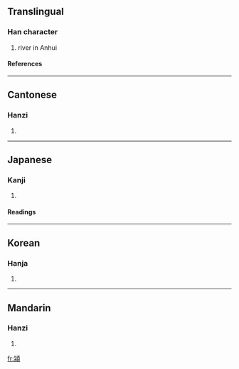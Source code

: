 {{see|颍}}

==Translingual==
===Han character===
{{Han char|rn=85|rad=水|as=11|sn=15|four=2128<sub>6</sub>|canj=心水一月金 (PEMBC)}}
# river in Anhui
====References====
{{Han ref|kx=0648.110|dkj=18188|dj=1058.040|hdz=74369.070|uh=6F41|ud=28481|bh=E5F9|bd=58873}}

----
==Cantonese==
===Hanzi===
{{yue-hanzi|jyut=|y=wing6}}
# {{defn|Cantonese}}

----
==Japanese==
===Kanji===
{{ja-kanji|grade=|rs=水11}}
# {{defn|Japanese}} 
====Readings====
{{ja-readings|on=[[えい]] (ei)|kun=}}

----
==Korean==
===Hanja===
{{ko-hanja|hangeul=영|eumhun=강이름 영|rv=yeong|mr=yŏng|y=eyng}}
# {{defn|Korean}}

----
==Mandarin==
===Hanzi===
{{cmn-hanzi|sim=颍|pin=[[yǐng]] (ying3)|wg=ying<sup>3</sup>}}
# {{defn|Mandarin}}

[[fr:潁]]